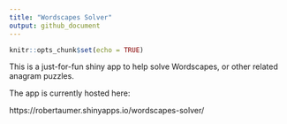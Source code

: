 ```yaml
---
title: "Wordscapes Solver"
output: github_document
---
```


```r
knitr::opts_chunk$set(echo = TRUE)
```

This is a just-for-fun shiny app to help solve Wordscapes, or other related anagram puzzles.

The app is currently hosted here:

https://robertaumer.shinyapps.io/wordscapes-solver/ 

